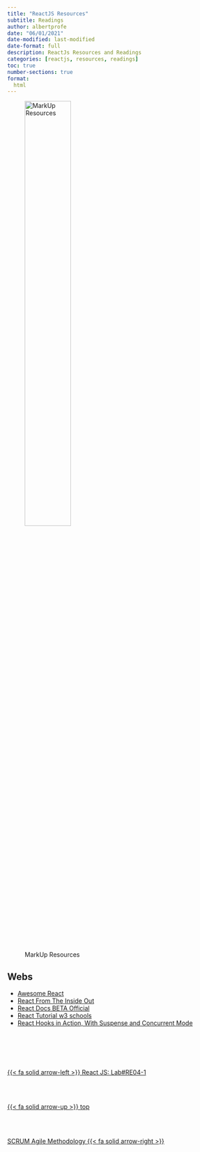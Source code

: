 ```yaml
---
title: "ReactJS Resources"
subtitle: Readings
author: albertprofe
date: "06/01/2021"
date-modified: last-modified
date-format: full
description: ReactJs Resources and Readings
categories: [reactjs, resources, readings]
toc: true
number-sections: true
format:
  html
---
```


![MarkUp Resources](/images/home/frontimagealbertprofeweb-readings.png){width=50%}

## Webs

- [Awesome React](https://github.com/enaqx/awesome-react){.external}
- [React From The Inside Out](https://developmentarc.gitbooks.io/react-indepth/content/react_basics/introduction.html){.external}
- [React Docs BETA Official](https://beta.reactjs.org/){.external}
- [React Tutorial w3 schools](https://www.w3schools.com/react/default.asp){.external}
- [React Hooks in Action, With Suspense and Concurrent Mode](https://livebook.manning.com/book/react-hooks-in-action/chapter-1/3){.external}

<!--- navLinks -->
<br><br>
<div class=row>
<br>
<div class='column left previous'>
<br>
[{{< fa solid arrow-left >}} React JS: Lab#RE04-1](/reactjs/rjslab4.qmd)
<br>
</div>
<br>
<div class='column center'>
<br>
[{{< fa solid arrow-up >}} top](#top)
<br>
</div>
<br>
<div class='column right next'>
<br>
[SCRUM Agile Methodology  {{< fa solid arrow-right >}}](/scrum/scrum-what-concepts.qmd)
<br>
</div>
<br>
</div>
